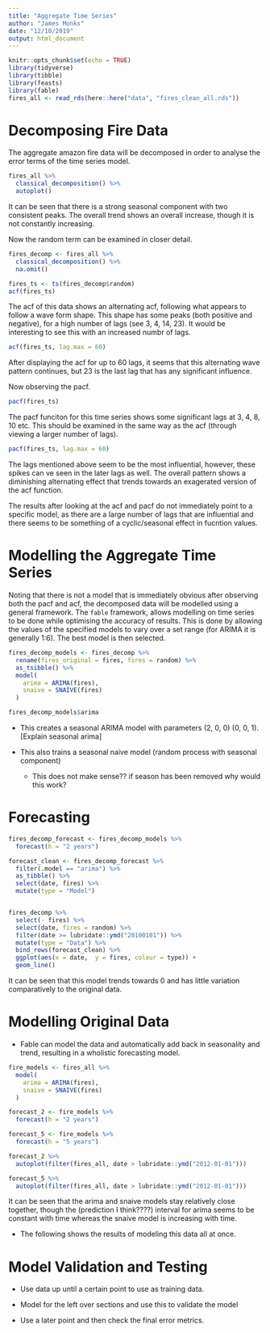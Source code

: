 ```yaml
---
title: "Aggregate Time Series"
author: "James Monks"
date: "12/10/2019"
output: html_document
---
```


```r
knitr::opts_chunk$set(echo = TRUE)
library(tidyverse)
library(tibble)
library(feasts)
library(fable)
fires_all <- read_rds(here::here("data", "fires_clean_all.rds"))
```

# Decomposing Fire Data

The aggregate amazon fire data will be decomposed in order to analyse the error terms of the time series model. 

```r
fires_all %>% 
  classical_decomposition() %>% 
  autoplot()
```

It can be seen that there is a strong seasonal component with two consistent peaks. The overall trend shows an overall increase, though it is not constantly increasing. 

Now the random term can be examined in closer detail. 
```r
fires_decomp <- fires_all %>% 
  classical_decomposition() %>% 
  na.omit()

fires_ts <- ts(fires_decomp$random)
acf(fires_ts)
```

The acf of this data shows an alternating acf, following what appears to follow a wave form shape. This shape has some peaks (both positive and negative), for a high number of lags (see 3, 4, 14, 23). It would be interesting to see this with an increased numbr of lags. 

```r
acf(fires_ts, lag.max = 60)
```

After displaying the acf for up to 60 lags, it seems that this alternating wave pattern continues, but 23 is the last lag that has any significant influence. 


Now observing the pacf.
```r
pacf(fires_ts)
```

The pacf funciton for this time series shows some significant lags at 3, 4, 8, 10 etc. This should be examined in the same way as the acf (through viewing a larger number of lags).

```r
pacf(fires_ts, lag.max = 60)
```

The lags mentioned above seem to be the most influential, however, these spikes can ve seen in the later lags as well. The overall pattern shows a diminishing alternating effect that trends towards an exagerated version of the acf function. 


The results after looking at the acf and pacf do not immediately point to a specific model, as there are a large number of lags that are influential and there seems to be something of a cyclic/seasonal effect in fucntion values. 

# Modelling the Aggregate Time Series
Noting that there is not a model that is immediately obvious after observing both the pacf and acf, the decomposed data will be modelled using a general framework. The `fable` framework, allows modelling on time series to be done while optimising the accuracy of results. This is done by allowing the values of the specified models to vary over a set range (for ARIMA it is generally 1:6). The best model is then selected. 

```r
fires_decomp_models <- fires_decomp %>% 
  rename(fires_original = fires, fires = random) %>% 
  as_tsibble() %>% 
  model(
    arima = ARIMA(fires), 
    snaive = SNAIVE(fires)
  )

fires_decomp_models$arima
```

* This creates a seasonal ARIMA model with parameters (2, 0, 0) (0, 0, 1). [Explain seasonal arima]

* This also trains a seasonal naive model (random process with seasonal component)
  * This does not make sense?? if season has been removed why would this work?


# Forecasting

```r
fires_decomp_forecast <- fires_decomp_models %>% 
  forecast(h = "2 years") 

forecast_clean <- fires_decomp_forecast %>% 
  filter(.model == "arima") %>% 
  as_tibble() %>% 
  select(date, fires) %>% 
  mutate(type = "Model")


fires_decomp %>% 
  select(- fires) %>% 
  select(date, fires = random) %>% 
  filter(date >= lubridate::ymd("20100101")) %>% 
  mutate(type = "Data") %>% 
  bind_rows(forecast_clean) %>% 
  ggplot(aes(x = date,  y = fires, colour = type)) +
  geom_line()


```

It can be seen that this model trends towards 0 and has little variation comparatively to the original data. 

# Modelling Original Data
* Fable can model the data and automatically add back in seasonality and trend, resulting in a wholistic forecasting model. 

```r
fire_models <- fires_all %>% 
  model(
    arima = ARIMA(fires), 
    snaive = SNAIVE(fires)
  )

forecast_2 <- fire_models %>% 
  forecast(h = "2 years")

forecast_5 <- fire_models %>% 
  forecast(h = "5 years")

forecast_2 %>% 
  autoplot(filter(fires_all, date > lubridate::ymd("2012-01-01")))

```


```r
forecast_5 %>% 
  autoplot(filter(fires_all, date > lubridate::ymd("2012-01-01")))

```
It can be seen that the arima and snaive models stay relatively close together, though the (prediction I think????) interval for arima seems to be constant with time whereas the snaive model is increasing with time. 



* The following shows the results of modeling this data all at once. 



# Model Validation and Testing

* Use data up until a certain point to use as training data. 

* Model for the left over sections and use this to validate the model 

* Use a later point and then check the final error metrics. 

